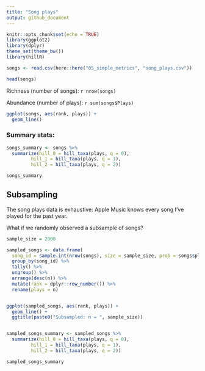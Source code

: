 ```yaml
---
title: "Song plays"
output: github_document
---
```


```r
knitr::opts_chunk$set(echo = TRUE)
library(ggplot2)
library(dplyr)
theme_set(theme_bw())
library(hillR)
```

```r

songs <- read.csv(here::here("05_simple_metrics", "song_plays.csv"))

head(songs)

```

Richness (number of songs): `r nrow(songs)`

Abundance (number of plays): `r sum(songs$Plays)`


```r

ggplot(songs, aes(rank, plays)) +
  geom_line()

```

### Summary stats:

```r

songs_summary <- songs %>%
  summarize(hill_0 = hill_taxa(plays, q = 0),
         hill_1 = hill_taxa(plays, q = 1),
         hill_2 = hill_taxa(plays, q = 2))

songs_summary

```


## Subsampling

The song plays data is exhaustive: Apple Music knows every song I've played for the past year. 

What if we randomly observed a subsample of songs?

```r

sample_size = 2000

sampled_songs <- data.frame(
  song_id = sample.int(nrow(songs), size = sample_size, prob = songs$plays / sum(songs$plays), replace = T)) %>%
  group_by(song_id) %>%
  tally() %>%
  ungroup() %>%
  arrange(desc(n)) %>%
  mutate(rank = dplyr::row_number()) %>%
  rename(plays = n)


ggplot(sampled_songs, aes(rank, plays)) +
  geom_line() +
  ggtitle(paste0("Subsampled: n = ", sample_size))


sampled_songs_summary <- sampled_songs %>%
  summarize(hill_0 = hill_taxa(plays, q = 0),
         hill_1 = hill_taxa(plays, q = 1),
         hill_2 = hill_taxa(plays, q = 2))

sampled_songs_summary
```


